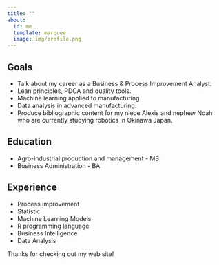 ```yaml
---
title: ""
about:
  id: me
  template: marquee
  image: img/profile.png
---
```


:::{#me}

## Goals

- Talk about my career as a Business & Process Improvement Analyst.
- Lean principles, PDCA and quality tools.
- Machine learning applied to manufacturing.
- Data analysis in advanced manufacturing.
- Produce bibliographic content for my niece Alexis and nephew Noah who are currently studying robotics in Okinawa Japan.

## Education

- Agro-industrial production and management - MS
- Business Administration - BA

## Experience

- Process improvement
- Statistic
- Machine Learning Models
- R programming language
- Business Intelligence
- Data Analysis

:::

Thanks for checking out my web site!
